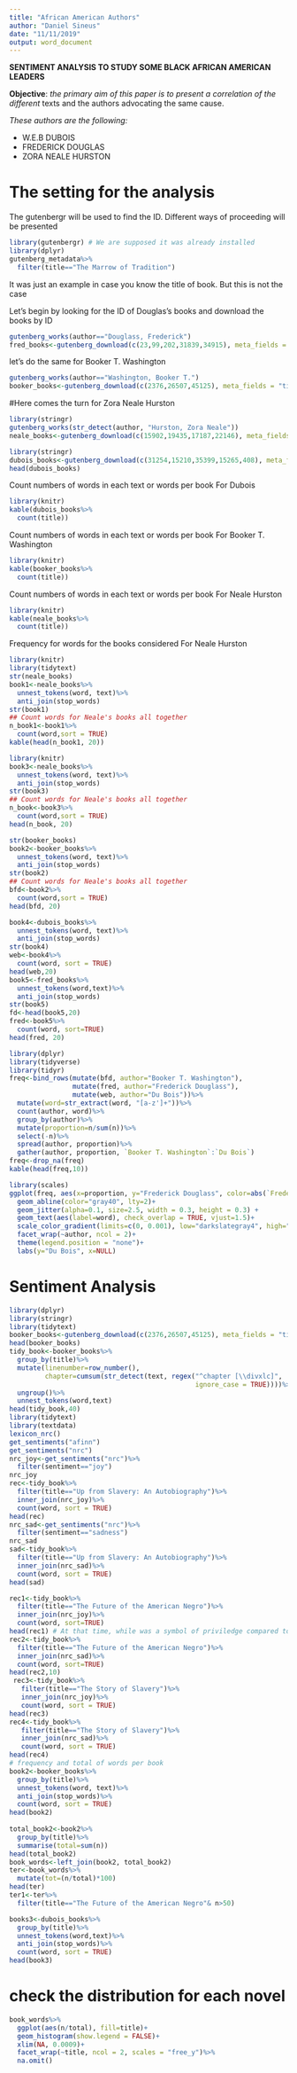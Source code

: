 ```yaml
---
title: "African American Authors"
author: "Daniel Sineus"
date: "11/11/2019"
output: word_document
---
```


**SENTIMENT ANALYSIS TO STUDY SOME BLACK AFRICAN AMERICAN LEADERS**

**Objective**: *the primary aim of this paper is to present a correlation of the different* texts and the authors advocating the same cause. 

*These authors are the following:*

* W.E.B DUBOIS
* FREDERICK DOUGLAS
* ZORA NEALE HURSTON

# The setting for the analysis
The gutenbergr will be used to find the ID. Different ways of proceeding will be presented

```r
library(gutenbergr) # We are supposed it was already installed
library(dplyr)
gutenberg_metadata%>%
  filter(title=="The Marrow of Tradition") 

```
It was just an example in case you know the title of book. But this is not the case

Let's begin by looking for the ID of Douglas's books and download the books by ID

```r
gutenberg_works(author=="Douglass, Frederick")
fred_books<-gutenberg_download(c(23,99,202,31839,34915), meta_fields = "title")
```
let's do the same for Booker T. Washington
```r
gutenberg_works(author=="Washington, Booker T.")
booker_books<-gutenberg_download(c(2376,26507,45125), meta_fields = "title")
```

#Here comes the turn for Zora Neale Hurston
```r
library(stringr)
gutenberg_works(str_detect(author, "Hurston, Zora Neale"))
neale_books<-gutenberg_download(c(15902,19435,17187,22146), meta_fields = "title")
```


```r
library(stringr)
dubois_books<-gutenberg_download(c(31254,15210,35399,15265,408), meta_fields = "title")
head(dubois_books)
```

Count numbers of words in each text or words per book 
For Dubois
```r
library(knitr)
kable(dubois_books%>%
  count(title))
```
Count numbers of words in each text or words per book 
For Booker T. Washington
```r
library(knitr)
kable(booker_books%>%
  count(title))
```
Count numbers of words in each text or words per book 
For Neale Hurston
```r
library(knitr)
kable(neale_books%>%
  count(title))
```

Frequency for words for the books considered 
For Neale Hurston
```r
library(knitr)
library(tidytext)
str(neale_books)
book1<-neale_books%>%
  unnest_tokens(word, text)%>%
  anti_join(stop_words)
str(book1)
## Count words for Neale's books all together
n_book1<-book1%>%
  count(word,sort = TRUE)
kable(head(n_book1, 20))
```


```r
library(knitr)
book3<-neale_books%>%
  unnest_tokens(word, text)%>%
  anti_join(stop_words)
str(book3)
## Count words for Neale's books all together
n_book<-book3%>%
  count(word,sort = TRUE)
head(n_book, 20)
```



```r
str(booker_books)
book2<-booker_books%>%
  unnest_tokens(word, text)%>%
  anti_join(stop_words)
str(book2)
## Count words for Neale's books all together
bfd<-book2%>%
  count(word,sort = TRUE)
head(bfd, 20)
```


```r
book4<-dubois_books%>%
  unnest_tokens(word, text)%>%
  anti_join(stop_words)
str(book4)
web<-book4%>%
  count(word, sort = TRUE)
head(web,20)
book5<-fred_books%>%
  unnest_tokens(word,text)%>%
  anti_join(stop_words)
str(book5)
fd<-head(book5,20)
fred<-book5%>%
  count(word, sort=TRUE)
head(fred, 20)
```


```r
library(dplyr)
library(tidyverse)
library(tidyr)
freq<-bind_rows(mutate(bfd, author="Booker T. Washington"),
                mutate(fred, author="Frederick Douglass"),
                mutate(web, author="Du Bois"))%>%
  mutate(word=str_extract(word, "[a-z']+"))%>%
  count(author, word)%>%
  group_by(author)%>%
  mutate(proportion=n/sum(n))%>%
  select(-n)%>%
  spread(author, proportion)%>%
  gather(author, proportion, `Booker T. Washington`:`Du Bois`)
freq<-drop_na(freq)
kable(head(freq,10))
```


```r
library(scales)
ggplot(freq, aes(x=proportion, y="Frederick Douglass", color=abs(`Frederick Douglass`-proportion)))+
  geom_abline(color="gray40", lty=2)+
  geom_jitter(alpha=0.1, size=2.5, width = 0.3, height = 0.3) +
  geom_text(aes(label=word), check_overlap = TRUE, vjust=1.5)+
  scale_color_gradient(limits=c(0, 0.001), low="darkslategray4", high="gray75")+
  facet_wrap(~author, ncol = 2)+
  theme(legend.position = "none")+
  labs(y="Du Bois", x=NULL)
```

# Sentiment Analysis
```r
library(dplyr)
library(stringr)
library(tidytext)
booker_books<-gutenberg_download(c(2376,26507,45125), meta_fields = "title")
head(booker_books)
tidy_book<-booker_books%>%
  group_by(title)%>%
  mutate(linenumber=row_number(),
         chapter=cumsum(str_detect(text, regex("^chapter [\\divxlc]",
                                               ignore_case = TRUE))))%>%
  ungroup()%>%
  unnest_tokens(word,text)
head(tidy_book,40)
library(tidytext)
library(textdata)
lexicon_nrc()
get_sentiments("afinn")
get_sentiments("nrc")
nrc_joy<-get_sentiments("nrc")%>%
  filter(sentiment=="joy")
nrc_joy
rec<-tidy_book%>%
  filter(title=="Up from Slavery: An Autobiography")%>%
  inner_join(nrc_joy)%>%
  count(word, sort = TRUE)
head(rec)
nrc_sad<-get_sentiments("nrc")%>%
  filter(sentiment=="sadness")
nrc_sad
sad<-tidy_book%>%
  filter(title=="Up from Slavery: An Autobiography")%>%
  inner_join(nrc_sad)%>%
  count(word, sort = TRUE)
head(sad)

rec1<-tidy_book%>%
  filter(title=="The Future of the American Negro")%>%
  inner_join(nrc_joy)%>%
  count(word, sort=TRUE)
head(rec1) # At that time, while was a symbol of priviledge compared to black people
rec2<-tidy_book%>%
  filter(title=="The Future of the American Negro")%>%
  inner_join(nrc_sad)%>%
  count(word, sort=TRUE)
head(rec2,10)
 rec3<-tidy_book%>%
   filter(title=="The Story of Slavery")%>%
   inner_join(nrc_joy)%>%
   count(word, sort = TRUE)
head(rec3)
rec4<-tidy_book%>%
   filter(title=="The Story of Slavery")%>%
   inner_join(nrc_sad)%>%
   count(word, sort = TRUE)
head(rec4)
# frequency and total of words per book
book2<-booker_books%>%
  group_by(title)%>%
  unnest_tokens(word, text)%>%
  anti_join(stop_words)%>%
  count(word, sort = TRUE)
head(book2)
  
total_book2<-book2%>%
  group_by(title)%>%
  summarise(total=sum(n))
head(total_book2)
book_words<-left_join(book2, total_book2)
ter<-book_words%>%
  mutate(tot=(n/total)*100)
head(ter)
ter1<-ter%>%
  filter(title=="The Future of the American Negro"& n>50)

books3<-dubois_books%>%
  group_by(title)%>%
  unnest_tokens(word,text)%>%
  anti_join(stop_words)%>%
  count(word, sort = TRUE)
head(book3)
```


# check the distribution for each novel
```r
book_words%>%
  ggplot(aes(n/total), fill=title)+
  geom_histogram(show.legend = FALSE)+
  xlim(NA, 0.0009)+
  facet_wrap(~title, ncol = 2, scales = "free_y")%>%
  na.omit()

```



```r


```